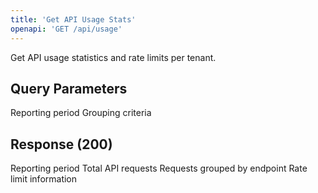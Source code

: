 ```yaml
---
title: 'Get API Usage Stats'
openapi: 'GET /api/usage'
---
```


Get API usage statistics and rate limits per tenant.

## Query Parameters

<ParamField query="period" type="string" default="current_month">
  Reporting period
</ParamField>

<ParamField query="groupBy" type="string" default="endpoint">
  Grouping criteria
</ParamField>

## Response (200)

<ParamField status="200" type="UsageResponse">
  <ParamField name="period" type="string">
    Reporting period
  </ParamField>
  <ParamField name="totalRequests" type="integer">
    Total API requests
  </ParamField>
  <ParamField name="requestsByEndpoint" type="object">
    Requests grouped by endpoint
  </ParamField>
  <ParamField name="rateLimits" type="object">
    Rate limit information
  </ParamField>
</ParamField>
